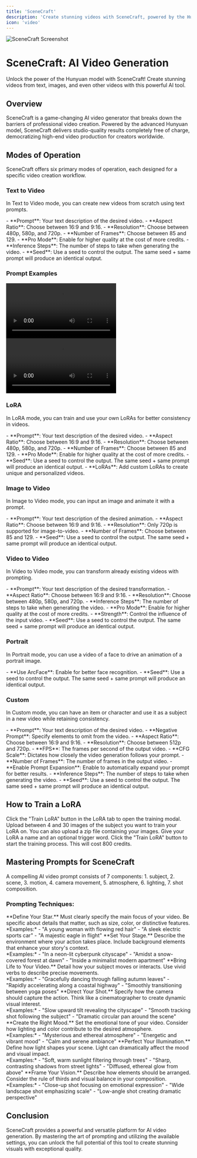 ```yaml
---
title: 'SceneCraft'
description: 'Create stunning videos with SceneCraft, powered by the Hunyuan model'
icon: 'video'
---
```


<Frame>
  <img src="https://pixiomedia.nyc3.digitaloceanspaces.com/docs/scenecraft.png" alt="SceneCraft Screenshot" />
</Frame>

# SceneCraft: AI Video Generation

<Tip>
  Unlock the power of the Hunyuan model with SceneCraft! Create stunning videos from text, images, and even other videos with this powerful AI tool.
</Tip>

## Overview

SceneCraft is a game-changing AI video generator that breaks down the barriers of professional video creation. Powered by the advanced Hunyuan model, SceneCraft delivers studio-quality results completely free of charge, democratizing high-end video production for creators worldwide.

## Modes of Operation

SceneCraft offers six primary modes of operation, each designed for a specific video creation workflow.

### Text to Video

In Text to Video mode, you can create new videos from scratch using text prompts.

<AccordionGroup>
  <Accordion title="Parameters" icon="sliders">
    - **Prompt**: Your text description of the desired video.
    - **Aspect Ratio**: Choose between 16:9 and 9:16.
    - **Resolution**: Choose between 480p, 580p, and 720p.
    - **Number of Frames**: Choose between 85 and 129.
    - **Pro Mode**: Enable for higher quality at the cost of more credits.
    - **Inference Steps**: The number of steps to take when generating the video.
    - **Seed**: Use a seed to control the output. The same seed + same prompt will produce an identical output.
  </Accordion>
</AccordionGroup>

### Prompt Examples

<CardGroup cols={2}>
  <Card title="Text to Video Example 1">
    <video src="https://pixiomedia.nyc3.digitaloceanspaces.com/docs/scenecraft-62.mp4" controls />
    ```text
    A lone hiker with a bright red backpack ascends a rocky trail in a tranquil mountain range at sunrise, with layers of mist rolling over the peaks. The hiker pauses to admire the breathtaking view as the camera begins with a wide-angle shot, slowly zooming in to capture their steady climb. The peaceful atmosphere is enhanced by the warm golden hour sunlight, which casts long shadows across the terrain. The shot transitions from a wide-angle framing to a medium shot, centering the hiker against the vast and majestic mountain backdrop.
    ```
  </Card>
  <Card title="Text to Video Example 2">
    <video src="https://pixiomedia.nyc3.digitaloceanspaces.com/docs/scenecraft-508.mp4" controls />
    ```text
    A street vendor prepares food at a small cart on a lively urban street filled with pedestrians, bicycles, and colorful storefronts. As steam rises from the grill, the vendor flips food with precision while passersby walk briskly in the background. The camera employs a tracking shot, following the vendor’s hands before panning upward to reveal the bustling street in its entirety. The vibrant and energetic atmosphere is complemented by soft afternoon light, with occasional reflections glinting off nearby windows. The scene transitions seamlessly from a close-up of the vendor’s hands to a wide shot of the dynamic cityscape.
    ```
  </Card>
</CardGroup>

### LoRA

In LoRA mode, you can train and use your own LoRAs for better consistency in videos.

<AccordionGroup>
  <Accordion title="Parameters" icon="sliders">
    - **Prompt**: Your text description of the desired video.
    - **Aspect Ratio**: Choose between 16:9 and 9:16.
    - **Resolution**: Choose between 480p, 580p, and 720p.
    - **Number of Frames**: Choose between 85 and 129.
    - **Pro Mode**: Enable for higher quality at the cost of more credits.
    - **Seed**: Use a seed to control the output. The same seed + same prompt will produce an identical output.
    - **LoRAs**: Add custom LoRAs to create unique and personalized videos.
  </Accordion>
</AccordionGroup>

### Image to Video

In Image to Video mode, you can input an image and animate it with a prompt.

<AccordionGroup>
  <Accordion title="Parameters" icon="sliders">
    - **Prompt**: Your text description of the desired animation.
    - **Aspect Ratio**: Choose between 16:9 and 9:16.
    - **Resolution**: Only 720p is supported for image-to-video.
    - **Number of Frames**: Choose between 85 and 129.
    - **Seed**: Use a seed to control the output. The same seed + same prompt will produce an identical output.
  </Accordion>
</AccordionGroup>

### Video to Video

In Video to Video mode, you can transform already existing videos with prompting.

<AccordionGroup>
  <Accordion title="Parameters" icon="sliders">
    - **Prompt**: Your text description of the desired transformation.
    - **Aspect Ratio**: Choose between 16:9 and 9:16.
    - **Resolution**: Choose between 480p, 580p, and 720p.
    - **Inference Steps**: The number of steps to take when generating the video.
    - **Pro Mode**: Enable for higher quality at the cost of more credits.
    - **Strength**: Control the influence of the input video.
    - **Seed**: Use a seed to control the output. The same seed + same prompt will produce an identical output.
  </Accordion>
</AccordionGroup>

### Portrait

In Portrait mode, you can use a video of a face to drive an animation of a portrait image.

<AccordionGroup>
  <Accordion title="Parameters" icon="sliders">
    - **Use ArcFace**: Enable for better face recognition.
    - **Seed**: Use a seed to control the output. The same seed + same prompt will produce an identical output.
  </Accordion>
</AccordionGroup>

### Custom

In Custom mode, you can have an item or character and use it as a subject in a new video while retaining consistency.

<AccordionGroup>
  <Accordion title="Parameters" icon="sliders">
    - **Prompt**: Your text description of the desired video.
    - **Negative Prompt**: Specify elements to omit from the video.
    - **Aspect Ratio**: Choose between 16:9 and 9:16.
    - **Resolution**: Choose between 512p and 720p.
    - **FPS**: The frames per second of the output video.
    - **CFG Scale**: Dictates how closely the video generation follows your prompt.
    - **Number of Frames**: The number of frames in the output video.
    - **Enable Prompt Expansion**: Enable to automatically expand your prompt for better results.
    - **Inference Steps**: The number of steps to take when generating the video.
    - **Seed**: Use a seed to control the output. The same seed + same prompt will produce an identical output.
  </Accordion>
</AccordionGroup>

## How to Train a LoRA

<Steps>
  <Step title="Step 1: Open the LoRA Training Modal">
    Click the "Train LoRA" button in the LoRA tab to open the training modal.
  </Step>
  <Step title="Step 2: Upload Your Images">
    Upload between 4 and 30 images of the subject you want to train your LoRA on. You can also upload a zip file containing your images.
  </Step>
  <Step title="Step 3: Name Your LoRA">
    Give your LoRA a name and an optional trigger word.
  </Step>
  <Step title="Step 4: Start Training">
    Click the "Train LoRA" button to start the training process. This will cost 800 credits.
  </Step>
</Steps>

## Mastering Prompts for SceneCraft

A compelling AI video prompt consists of 7 components: 1. subject, 2. scene, 3. motion, 4. camera movement, 5. atmosphere, 6. lighting, 7. shot composition.

### Prompting Techniques:

<AccordionGroup>
  <Accordion title="Subject" icon="user">
    **Define Your Star.** Must clearly specify the main focus of your video. Be specific about details that matter, such as size, color, or distinctive features.
    <br/>
    *Examples:*
    - "A young woman with flowing red hair"
    - "A sleek electric sports car"
    - "A majestic eagle in flight"
  </Accordion>
  <Accordion title="Scene" icon="map">
    **Set Your Stage.** Describe the environment where your action takes place. Include background elements that enhance your story's context.
    <br/>
    *Examples:*
    - "In a neon-lit cyberpunk cityscape"
    - "Amidst a snow-covered forest at dawn"
    - "Inside a minimalist modern apartment"
  </Accordion>
  <Accordion title="Motion" icon="film">
    **Bring Life to Your Video.** Detail how your subject moves or interacts. Use vivid verbs to describe precise movements.
    <br/>
    *Examples:*
    - "Gracefully dancing through falling autumn leaves"
    - "Rapidly accelerating along a coastal highway"
    - "Smoothly transitioning between yoga poses"
  </Accordion>
  <Accordion title="Camera Movement" icon="camera">
    **Direct Your Shot.** Specify how the camera should capture the action. Think like a cinematographer to create dynamic visual interest.
    <br/>
    *Examples:*
    - "Slow upward tilt revealing the cityscape"
    - "Smooth tracking shot following the subject"
    - "Dramatic circular pan around the scene"
  </Accordion>
  <Accordion title="Atmosphere" icon="cloud">
    **Create the Right Mood.** Set the emotional tone of your video. Consider how lighting and color contribute to the desired atmosphere.
    <br/>
    *Examples:*
    - "Mysterious and ethereal atmosphere"
    - "Energetic and vibrant mood"
    - "Calm and serene ambiance"
  </Accordion>
  <Accordion title="Lighting" icon="sun">
    **Perfect Your Illumination.** Define how light shapes your scene. Light can dramatically affect the mood and visual impact.
    <br/>
    *Examples:*
    - "Soft, warm sunlight filtering through trees"
    - "Sharp, contrasting shadows from street lights"
    - "Diffused, ethereal glow from above"
  </Accordion>
  <Accordion title="Shot Composition" icon="crop">
    **Frame Your Vision.** Describe how elements should be arranged. Consider the rule of thirds and visual balance in your composition.
    <br/>
    *Examples:*
    - "Close-up shot focusing on emotional expression"
    - "Wide landscape shot emphasizing scale"
    - "Low-angle shot creating dramatic perspective"
  </Accordion>
</AccordionGroup>


## Conclusion

SceneCraft provides a powerful and versatile platform for AI video generation. By mastering the art of prompting and utilizing the available settings, you can unlock the full potential of this tool to create stunning visuals with exceptional quality.